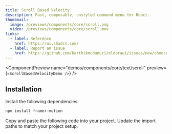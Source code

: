 ```yaml
---
title: Scroll Based Velocity
description: Fast, composable, unstyled command menu for React.
thumbnail:
  image: /previews/components/core/scroll.png
  video: /previews/components/core/scroll.mov
links:
  - label: Reference
    href: https://ui.shadcn.com/
  - label: Report an issue
    href: https://github.com/karthikmudunuri/eldoraui/issues/new/choose
---
```


<ComponentPreview
  name="demos/components/core/text/scroll"
  preview={`<ScrollBasedVelocityDemo />`}
/>

## Installation

<Steps>
  <Step>Install the following dependencies:</Step>

```bash
npm install framer-motion
```

  <Step>Copy and paste the following code into your project.</Step>
  <ComponentSource name="components/core/default/scrollbasedtext" />
  <Step>Update the import paths to match your project setup.</Step>
</Steps>

